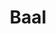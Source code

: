 ---
title: "Baal"
slug: "baal"
arcana: "Emperor"

image: "./Baal.jpg"

phys: ""
gun: ""
fire: "resist"
ice: ""
elec: ""
wind: "absorb"
psy: ""
nuke: ""
bless: "resist"
curse: ""
---